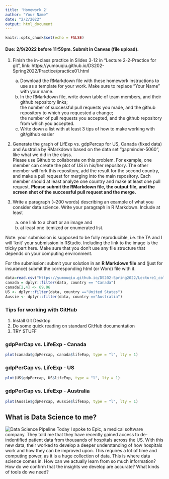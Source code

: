 ```yaml
---
title: 'Homework 2'
author: "Your Name"
date: "2/2/2022"
output: html_document
---
```


```r
knitr::opts_chunk$set(echo = FALSE)

```

#### Due: 2/9/2022 before 11:59pm. Submit in Canvas (file upload).

1. Finish the in-class practice in Slides 3-12 in "Lecture 2-2-Practice for git", link: https://yumouqiu.github.io/DS202-Spring2022/Practice/practice01.html  
    a. Download the RMarkdown file with these homework instructions to use as a template for your work. Make sure to replace "Your Name" with your name.  
    b. In the RMarkdown file, write down table of team members, and their github repository links;   
the number of successful pull requests you made, and the github repository to which you requested a change;  
the number of pull requests you accepted, and the github repository from which you accepted.  
    c. Write down a list with at least 3 tips of how to make working with git/github easier  

2. Generate the graph of LifExp vs. gdpPercap for US, Canada (fixed data) and Australia by RMarkdown based on the data set "gapminder-5060", like what we did in the class.  
Please use Github to collaborate on this problem. For example, one member can create the plot of US in his/her repository. The other member will fork this repository, add the result for the second country, and make a pull request for merging into the main repository. Each member should at least analyze one country and make at least one pull request. **Please submit the RMarkdown file, the output file, and the screen shot of the successful pull request and the merge.**

3. Write a paragraph (~200 words) describing an example of what you consider data science. Write your paragraph in R Markdown. Include at least 
    a. one link to a chart or an image and 
    b. at least one itemized or enumerated list.
  
    

Note: your submission is supposed to be fully reproducible, i.e. the TA and I will 'knit' your submission in RStudio. Including the link to the image is the tricky part here. Make sure that you don't use any file structure that depends on your computing environment.


For the submission: submit your solution in an **R Markdown file** and (just for insurance) submit the corresponding html (or Word) file with it. 

```r
data=read.csv("https://yumouqiu.github.io/DS202-Spring2022/Lecture1_collaborative-environment/data/gapminder-5060.csv")
canada = dplyr::filter(data, country == "Canada")
canada[2,4] <- 69.96
US <- dplyr::filter(data, country =="United States")
Aussie <- dplyr::filter(data, country =="Australia")
```
### Tips for working with GitHub
1. Install Git Desktop
2. Do some quick reading on standard GitHub documentation
3. TRY STUFF

### gdpPerCap vs. LifeExp - Canada
```r
plot(canada$gdpPercap, canada$lifeExp, type = "l", lty = 1)

```

### gdpPerCap vs. LifeExp - US
```r
plot(US$gdpPercap, US$lifeExp, type = "l", lty = 1)

```

### gdpPerCap vs. LifeExp - Australia
```r
plot(Aussie$gdpPercap, Aussie$lifeExp, type = "l", lty = 1)

```

## What is Data Science to me?

![Data Science Pipeline](data_science.png)
Today I spoke to Epic, a medical software company. They told me that they have recently gained access to de-indentified patient data from thousands of hospitals across the US. With this new data, their worked to develop a deeper understanding of how hospitals work and how they can be improved upon. This requires a lot of time and computing power, as it is a huge collection of data. This is where data science comes in. How can we actually learn from so much information? How do we confirm that the insights we develop are accurate? What kinds of tools do we need?
